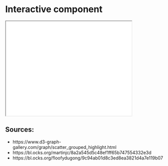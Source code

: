 # Interactive component


<iframe src="Interactive/InteractivePlot.html" width="400" height="300"></iframe>


## Sources:
- https://www.d3-graph-gallery.com/graph/scatter_grouped_highlight.html
- https://bl.ocks.org/martinjc/8a2a545d5c48ef1ff65b747554332e3d
- https://bl.ocks.org/floofydugong/9c94ab01d8c3ed8ea3821d4a7e119b07